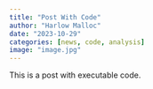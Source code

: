 ```yaml
---
title: "Post With Code"
author: "Harlow Malloc"
date: "2023-10-29"
categories: [news, code, analysis]
image: "image.jpg"
---
```


This is a post with executable code.
